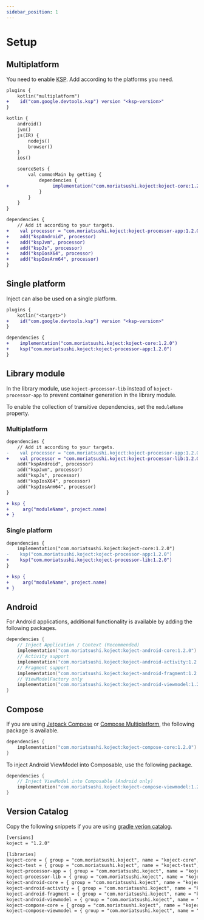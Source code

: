 ```yaml
---
sidebar_position: 1
---
```


# Setup

## Multiplatform

You need to enable [KSP](https://github.com/google/ksp).
Add according to the platforms you need.

```diff title="build.gradle.kts"
plugins {
    kotlin("multiplatform")
+    id("com.google.devtools.ksp") version "<ksp-version>"
}

kotlin {
    android()
    jvm()
    js(IR) {
        nodejs()
        browser()
    }
    ios()

    sourceSets {
        val commonMain by getting {
            dependencies {
+                implementation("com.moriatsushi.koject:koject-core:1.2.0")
            }
        }
    }
}

dependencies {
    // Add it according to your targets.
+    val processor = "com.moriatsushi.koject:koject-processor-app:1.2.0"
+    add("kspAndroid", processor)
+    add("kspJvm", processor)
+    add("kspJs", processor)
+    add("kspIosX64", processor)
+    add("kspIosArm64", processor)
}
```

## Single platform

Inject can also be used on a single platform.

```diff title="build.gradle.kts"
plugins {
    kotlin("<target>")
+    id("com.google.devtools.ksp") version "<ksp-version>"
}

dependencies {
+    implementation("com.moriatsushi.koject:koject-core:1.2.0")
+    ksp("com.moriatsushi.koject:koject-processor-app:1.2.0")
}
```

## Library module
In the library module, use `koject-processor-lib` instead of `koject-processor-app` to prevent container generation in the library module.

To enable the collection of transitive dependencies, set the `moduleName` property.

### Multiplatform

```diff title="build.gradle.kts"
dependencies {
    // Add it according to your targets.
-    val processor = "com.moriatsushi.koject:koject-processor-app:1.2.0"
+    val processor = "com.moriatsushi.koject:koject-processor-lib:1.2.0"
    add("kspAndroid", processor)
    add("kspJvm", processor)
    add("kspJs", processor)
    add("kspIosX64", processor)
    add("kspIosArm64", processor)
}

+ ksp {
+     arg("moduleName", project.name) 
+ }
```

### Single platform

```diff title="build.gradle.kts"
dependencies {
    implementation("com.moriatsushi.koject:koject-core:1.2.0")
-    ksp("com.moriatsushi.koject:koject-processor-app:1.2.0")
+    ksp("com.moriatsushi.koject:koject-processor-lib:1.2.0")
}

+ ksp {
+     arg("moduleName", project.name) 
+ }
```

## Android
For Android applications, additional functionality is available by adding the following packages.

```kotlin
dependencies {
    // Inject Application / Context (Recommended)
    implementation("com.moriatsushi.koject:koject-android-core:1.2.0")
    // Activity support
    implementation("com.moriatsushi.koject:koject-android-activity:1.2.0")
    // Fragment support
    implementation("com.moriatsushi.koject:koject-android-fragment:1.2.0")
    // ViewModelFactory only
    implementation("com.moriatsushi.koject:koject-android-viewmodel:1.2.0")
}
```

## Compose
If you are using [Jetpack Compose](https://developer.android.com/jetpack/compose) or [Compose Multiplatform](https://www.jetbrains.com/lp/compose-mpp/), the following package is available.

```kotlin
dependencies {
    implementation("com.moriatsushi.koject:koject-compose-core:1.2.0")
}
```

To inject Android ViewModel into Composable, use the following package. 

```kotlin
dependencies {
    // Inject ViewModel into Composable (Android only)
    implementation("com.moriatsushi.koject:koject-compose-viewmodel:1.2.0")
}
```

## Version Catalog
Copy the following snippets if you are using [gradle verion catalog](https://docs.gradle.org/current/userguide/platforms.html).

```xml title="libs.versions.toml"
[versions]
koject = "1.2.0"

[libraries]
koject-core = { group = "com.moriatsushi.koject", name = "koject-core", version.ref = "koject" }
koject-test = { group = "com.moriatsushi.koject", name = "koject-test", version.ref = "koject" }
koject-processor-app = { group = "com.moriatsushi.koject", name = "koject-processor-app", version.ref = "koject" }
koject-processor-lib = { group = "com.moriatsushi.koject", name = "koject-processor-lib", version.ref = "koject" }
koject-android-core = { group = "com.moriatsushi.koject", name = "koject-android-core", version.ref = "koject" }
koject-android-activity = { group = "com.moriatsushi.koject", name = "koject-android-activity", version.ref = "koject" }
koject-android-fragment = { group = "com.moriatsushi.koject", name = "koject-android-fragment", version.ref = "koject" }
koject-android-viewmodel = { group = "com.moriatsushi.koject", name = "koject-android-viewmodel", version.ref = "koject" }
koject-compose-core = { group = "com.moriatsushi.koject", name = "koject-compose-core", version.ref = "koject" }
koject-compose-viewmodel = { group = "com.moriatsushi.koject", name = "koject-compose-viewmodel", version.ref = "koject" }
```
